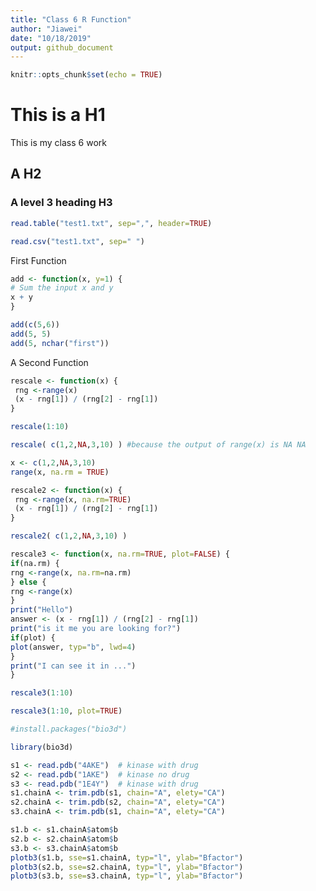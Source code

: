 ```yaml
---
title: "Class 6 R Function"
author: "Jiawei"
date: "10/18/2019"
output: github_document
---
```


```r
knitr::opts_chunk$set(echo = TRUE)
```

# This is a H1
This is my class 6 work

## A H2

### A level 3 heading H3

```r
read.table("test1.txt", sep=",", header=TRUE)
```

```r
read.csv("test1.txt", sep=" ")
```
First Function
```r
add <- function(x, y=1) {
# Sum the input x and y
x + y
}
```

```r
add(c(5,6))
add(5, 5)
add(5, nchar("first"))
```

A Second Function
```r
rescale <- function(x) {
 rng <-range(x)
 (x - rng[1]) / (rng[2] - rng[1])
}
```

```r
rescale(1:10)

rescale( c(1,2,NA,3,10) ) #because the output of range(x) is NA NA
```

```r
x <- c(1,2,NA,3,10)
range(x, na.rm = TRUE)
```
```r
rescale2 <- function(x) {
 rng <-range(x, na.rm=TRUE)
 (x - rng[1]) / (rng[2] - rng[1])
}
```

```r
rescale2( c(1,2,NA,3,10) )
```

```r
rescale3 <- function(x, na.rm=TRUE, plot=FALSE) {
if(na.rm) {
rng <-range(x, na.rm=na.rm)
} else {
rng <-range(x)
}
print("Hello")
answer <- (x - rng[1]) / (rng[2] - rng[1])
print("is it me you are looking for?")
if(plot) {
plot(answer, typ="b", lwd=4)
}
print("I can see it in ...")
}
```

```r
rescale3(1:10)

rescale3(1:10, plot=TRUE)
```


```r
#install.packages("bio3d")
```

```r
library(bio3d)

s1 <- read.pdb("4AKE")  # kinase with drug
s2 <- read.pdb("1AKE")  # kinase no drug
s3 <- read.pdb("1E4Y")  # kinase with drug
s1.chainA <- trim.pdb(s1, chain="A", elety="CA")
s2.chainA <- trim.pdb(s2, chain="A", elety="CA")
s3.chainA <- trim.pdb(s1, chain="A", elety="CA")

s1.b <- s1.chainA$atom$b
s2.b <- s2.chainA$atom$b
s3.b <- s3.chainA$atom$b
plotb3(s1.b, sse=s1.chainA, typ="l", ylab="Bfactor")
plotb3(s2.b, sse=s2.chainA, typ="l", ylab="Bfactor")
plotb3(s3.b, sse=s3.chainA, typ="l", ylab="Bfactor")
```

